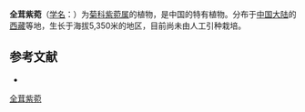 {{Speciesbox
| name = 全茸紫菀
| status = 
| status_system = 
| image =
| genus = Aster
| species = hololachnus
| authority = Ling
}}

'''全茸紫菀'''（[[学名|学名]]：{{lang|la|''Aster hololachnus''}}）为[[菊科|菊科]][[紫菀属|紫菀属]]的植物，是中国的特有植物。分布于[[中国大陆|中国大陆]]的[[西藏|西藏]]等地，生长于海拔5,350米的地区，目前尚未由人工引种栽培。

== 参考文献 ==
<div class="references-small">
* {{cite web| url =http://www.bioinfo.cn/db05/KmzwSpecies.php?action=view&id=4274| title =全茸紫菀| work =《中国高等植物数据库全库》| publisher =中国科学院微生物研究所| author =昆明植物研究所| accessdate =2009-02-25| deadurl =yes| archiveurl =https://web.archive.org/web/20160305044839/http://www.bioinfo.cn/db05/KmzwSpecies.php?action=view&id=4274| archivedate =2016-03-05}}
</div>
{{Taxonbar|from=Q10891779}}

[[Category:紫菀属|全茸紫菀]]


{{植物小作品}}
